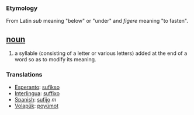 === Etymology ===
From Latin ''sub'' meaning "below" or "under" and ''figere'' meaning "to fasten".

== [[noun]] ==
#a syllable (consisting of a letter or various letters) added at the end of a word so as to modify its meaning.

=== Translations ===
*[[Esperanto]]: [[sufikso]]
*[[Interlingua]]: [[suffixo]]
*[[Spanish]]: [[sufijo]] ''m''
*[[Volapük]]: [[poyümot]]